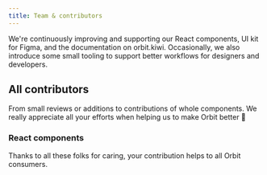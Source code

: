 ```yaml
---
title: Team & contributors
---
```



We're continuously improving and supporting our React components,
UI kit for Figma, and the documentation on orbit.kiwi.
Occasionally, we also introduce some small tooling
to support better workflows for designers and developers.

<OrbitTeam />

## All contributors

From small reviews or additions to contributions of whole components.
We really appreciate all your efforts when helping us to make Orbit better
👏

### React components

<GithubContributors />

Thanks to all these folks for caring, your contribution helps to all Orbit consumers.
